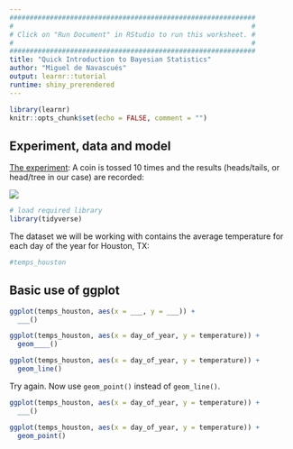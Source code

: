 ```yaml
---
#############################################################
#                                                           #
# Click on "Run Document" in RStudio to run this worksheet. #
#                                                           #
#############################################################
title: "Quick Introduction to Bayesian Statistics"
author: "Miguel de Navascués"
output: learnr::tutorial
runtime: shiny_prerendered
---
```


```r
library(learnr)
knitr::opts_chunk$set(echo = FALSE, comment = "")
```

## Experiment, data and model

[The experiment](http://en.wikipedia.org/wiki/Bernoulli_trial): A coin is tossed 10 times and the results (heads/tails, or head/tree in our case) are recorded:


![](data/Tails.jpg)




```r
# load required library
library(tidyverse)
```

The dataset we will be working with contains the average temperature for each day of the year for Houston, TX:
```r
#temps_houston
```

## Basic use of ggplot



```r
ggplot(temps_houston, aes(x = ___, y = ___)) +
  ___()
```

```r
ggplot(temps_houston, aes(x = day_of_year, y = temperature)) +
  geom____()
```

```r
ggplot(temps_houston, aes(x = day_of_year, y = temperature)) +
  geom_line()
```

Try again. Now use `geom_point()` instead of `geom_line()`.

```r
ggplot(temps_houston, aes(x = day_of_year, y = temperature)) +
  ___()
```

```r
ggplot(temps_houston, aes(x = day_of_year, y = temperature)) +
  geom_point()
```
